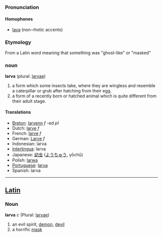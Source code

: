 === Pronunciation ===
====Homophones====
*[[lava]] (non-rhotic accents)

=== Etymology ===
From a Latin word meaning that something was "ghost-like" or "masked" 

=== noun ===

'''larva''' (plural: [[larvae]])

# a form which some insects take, where they are wingless and resemble a caterpillar or grub after hatching from their egg.
# a form of a recently born or hatched animal which is quite different from their adult stage. 

==== Translations ====
*[[Breton]]: [[larvenn]] ''f'' -ed ''pl''
*Dutch: [[larve]] ''f''
*French: [[larve]] ''f''
*German: [[Larve]] ''f''
*Indonesian: larva
*[[Interlingua]]: larva
*Japanese: [[幼虫]] ([[ようちゅう]], yōchū)
*Polish: [[larwa]]
*[[Portuguese]]: [[larva]]
*Spanish: larva
----

==[[Latin]]==
===Noun===
'''larva''' ''c'' (Plural: [[larvae]])

#an evil spirit, [[demon]], [[devil]]
#a horrific [[mask]]